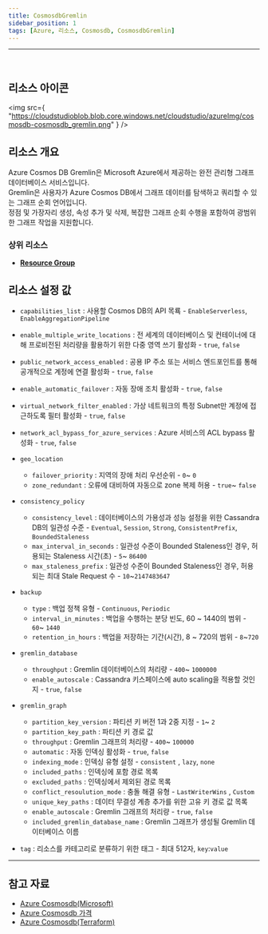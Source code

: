 ```yaml
---
title: CosmosdbGremlin
sidebar_position: 1
tags: [Azure, 리소스, Cosmosdb, CosmosdbGremlin]
---
```


<hr />
<br />


## 리소스 아이콘

<img
    src={
        "https://cloudstudioblob.blob.core.windows.net/cloudstudio/azureImg/cosmosdb-cosmosdb_gremlin.png"
    }
/>

## 리소스 개요

Azure Cosmos DB Gremlin은 Microsoft Azure에서 제공하는 완전 관리형 그래프 데이터베이스 서비스입니다.  
Gremlin은 사용자가 Azure Cosmos DB에서 그래프 데이터를 탐색하고 쿼리할 수 있는 그래프 순회 언어입니다.  
정점 및 가장자리 생성, 속성 추가 및 삭제, 복잡한 그래프 순회 수행을 포함하여 광범위한 그래프 작업을 지원합니다.

### 상위 리소스

-   [**Resource Group**](https://docs.cstudio.app/docs/resource/azure/Base/ResourceGroup)

## 리소스 설정 값

-   `capabilities_list` : 사용할 Cosmos DB의 API 목룍 - `EnableServerless`, `EnableAggregationPipeline`

-   `enable_multiple_write_locations` : 전 세계의 데이터베이스 및 컨테이너에 대해 프로비전된 처리량을 활용하기 위한 다중 영역 쓰기 활성화 - `true`, `false`

-   `public_network_access_enabled` : 공용 IP 주소 또는 서비스 엔드포인트를 통해 공개적으로 계정에 연결 활성화 - `true`, `false`

-   `enable_automatic_failover` : 자동 장애 조치 활성화 - `true`, `false`

-   `virtual_network_filter_enabled` : 가상 네트워크의 특정 Subnet만 계정에 접근하도록 필터 활성화 - `true`, `false`

-   `network_acl_bypass_for_azure_services` : Azure 서비스의 ACL bypass 활성화 - `true`, `false`

-   `geo_location`

    -   `failover_priority` : 지역의 장애 처리 우선순위 - `0`~ `0`
    -   `zone_redundant` : 오류에 대비하여 자동으로 zone 복제 허용 - `true`~ `false`

-   `consistency_policy`

    -   `consistency_level` : 데이터베이스의 가용성과 성능 설정을 위한 Cassandra DB의 일관성 수준 - `Eventual`, `Session`, `Strong`, `ConsistentPrefix`, `BoundedStaleness`
    -   `max_interval_in_seconds` : 일관성 수준이 Bounded Staleness인 경우, 허용되는 Staleness 시간(초) - `5`~ `86400`
    -   `max_staleness_prefix` : 일관성 수준이 Bounded Staleness인 경우, 허용되는 최대 Stale Request 수 - `10`~`2147483647`

-   `backup`

    -   `type` : 백업 정책 유형 - `Continuous`, `Periodic`
    -   `interval_in_minutes` : 백업을 수행하는 분당 빈도, 60 ~ 1440의 범위 - `60`~ `1440`
    -   `retention_in_hours` : 백업을 저장하는 기간(시간), 8 ~ 720의 범위 - `8`~`720`

-   `gremlin_database`

    -   `throughput` : Gremlin 데이터베이스의 처리량 - `400`~ `1000000`
    -   `enable_autoscale` : Cassandra 키스페이스에 auto scaling을 적용할 것인지 - `true`, `false`

-   `gremlin_graph`

    -   `partition_key_version` : 파티션 키 버전 1과 2중 지정 - `1`~ `2`
    -   `partition_key_path` : 파티션 키 경로 값
    -   `throughput` : Gremlin 그래프의 처리량 - `400`~ `100000`
    -   `automatic` : 자동 인덱싱 활성화 - `true`, `false`
    -   `indexing_mode` : 인덱싱 유형 설정 - `consistent` , `lazy`, `none`
    -   `included_paths` : 인덱싱에 포함 경로 목록
    -   `excluded_paths` : 인덱싱에서 제외된 경로 목록
    -   `conflict_resoulution_mode` : 충돌 해결 유형 - `LastWriterWins` , `Custom`
    -   `unique_key_paths` : 데이터 무결성 계층 추가를 위한 고유 키 경로 값 목록
    -   `enable_autoscale` : Gremlin 그래프의 처리량 - `true`, `false`
    -   `included_gremlin_database_name` : Gremlin 그래프가 생성될 Gremlin 데이터베이스 이름

-   `tag` : 리소스를 카테고리로 분류하기 위한 태그 - 최대 512자, `key`:`value`

---

## 참고 자료

-   [Azure Cosmosdb(Microsoft)](https://learn.microsoft.com/ko-kr/azure/cosmos-db/introduction)
-   [Azure Cosmosdb 가격](https://azure.microsoft.com/en-us/pricing/details/cosmos-db/autoscale-provisioned/)
-   [Azure Cosmosdb(Terraform)](https://registry.terraform.io/providers/hashicorp/azurerm/latest/docs/resources/cosmosdb_account)
